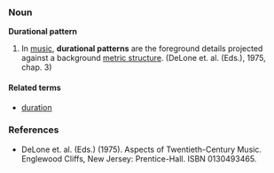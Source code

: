 ===Noun===
'''Durational pattern'''

#In [[music]], '''durational patterns''' are the foreground details projected against a background [[metric structure]]. (DeLone et. al. (Eds.), 1975, chap. 3)

====Related terms====
*[[duration]]

===References===
*DeLone et. al. (Eds.) (1975). Aspects of Twentieth-Century Music. Englewood Cliffs, New Jersey: Prentice-Hall. ISBN 0130493465.